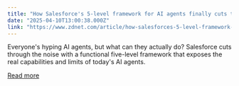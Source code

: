 ```yaml
---
title: "How Salesforce's 5-level framework for AI agents finally cuts through the hype"
date: "2025-04-10T13:00:38.000Z"
link: "https://www.zdnet.com/article/how-salesforces-5-level-framework-for-ai-agents-finally-cuts-through-the-hype/"
---
```


Everyone's hyping AI agents, but what can they actually do? Salesforce cuts through the noise with a functional five-level framework that exposes the real capabilities and limits of today's AI agents.

[Read more](https://www.zdnet.com/article/how-salesforces-5-level-framework-for-ai-agents-finally-cuts-through-the-hype/)
